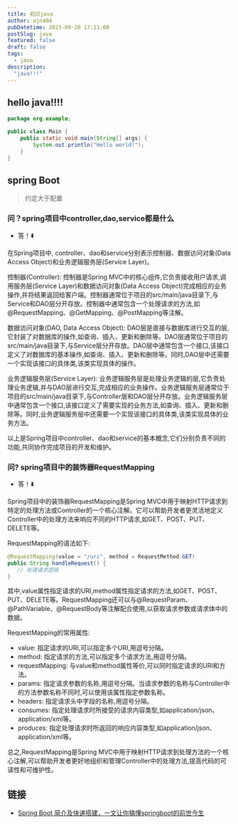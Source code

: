 ```yaml
---
title: 初识java
author: ajn404
pubDatetime: 2023-09-28 17:11:00
postSlug: java
featured: false
draft: false
tags:
  - java
description:
  "java!!!"
---
```


## hello java!!!!

```java
package org.example;

public class Main {
    public static void main(String[] args) {
        System.out.println("Hello world!");
    }
}
```

## spring Boot


> 约定大于配置

### 问？spring项目中controller,dao,service都是什么
- 答！⬇️

在Spring项目中, controller、dao和service分别表示控制器、数据访问对象(Data Access Object)和业务逻辑服务层(Service Layer)。

控制器(Controller): 控制器是Spring MVC中的核心组件,它负责接收用户请求,调用服务层(Service Layer)和数据访问对象(Data Access Object)完成相应的业务操作,并将结果返回给客户端。控制器通常位于项目的src/main/java目录下,与Service和DAO层分开存放。控制器中通常包含一个处理请求的方法,如@RequestMapping、@GetMapping、@PostMapping等注解。

数据访问对象(DAO, Data Access Object): DAO层是直接与数据库进行交互的层,它封装了对数据库的操作,如查询、插入、更新和删除等。DAO层通常位于项目的src/main/java目录下,与Service层分开存放。DAO层中通常包含一个接口,该接口定义了对数据库的基本操作,如查询、插入、更新和删除等。同时,DAO层中还需要一个实现该接口的具体类,该类实现具体的操作。

业务逻辑服务层(Service Layer): 业务逻辑服务层是处理业务逻辑的层,它负责处理业务逻辑,并与DAO层进行交互,完成相应的业务操作。业务逻辑服务层通常位于项目的src/main/java目录下,与Controller层和DAO层分开存放。业务逻辑服务层中通常包含一个接口,该接口定义了需要实现的业务方法,如查询、插入、更新和删除等。同时,业务逻辑服务层中还需要一个实现该接口的具体类,该类实现具体的业务方法。

以上是Spring项目中controller、dao和service的基本概念,它们分别负责不同的功能,共同协作完成项目的开发和维护。

### 问? spring项目中的装饰器RequestMapping
- 答！⬇️

Spring项目中的装饰器RequestMapping是Spring MVC中用于映射HTTP请求到特定的处理方法或Controller的一个核心注解。它可以帮助开发者更灵活地定义Controller中的处理方法来响应不同的HTTP请求,如GET、POST、PUT、DELETE等。

RequestMapping的语法如下:

```java
@RequestMapping(value = "/uri", method = RequestMethod.GET)
public String handleRequest() {
   // 处理请求逻辑
}
```

其中,value属性指定请求的URI,method属性指定请求的方法,如GET、POST、PUT、DELETE等。RequestMapping还可以与@RequestParam、@PathVariable、@RequestBody等注解配合使用,以获取请求参数或请求体中的数据。

RequestMapping的常用属性:

- value: 指定请求的URI,可以指定多个URI,用逗号分隔。
- method: 指定请求的方法,可以指定多个请求方法,用逗号分隔。
- requestMapping: 与value和method属性等价,可以同时指定请求的URI和方法。
- params: 指定请求参数的名称,用逗号分隔。当请求参数的名称与Controller中的方法参数名称不同时,可以使用该属性指定参数名称。
- headers: 指定请求头中字段的名称,用逗号分隔。
- consumes: 指定处理请求时所接受的请求内容类型,如application/json、application/xml等。
- produces: 指定处理请求时所返回的响应内容类型,如application/json、application/xml等。

总之,RequestMapping是Spring MVC中用于映射HTTP请求到处理方法的一个核心注解,可以帮助开发者更好地组织和管理Controller中的处理方法,提高代码的可读性和可维护性。



## 链接

- [Spring Boot 简介及快速搭建，一文让你搞懂springboot的前世今生](https://juejin.cn/post/7090786484172619807?searchId=2023092816522912FB8DB49DAA7AC6D936)


